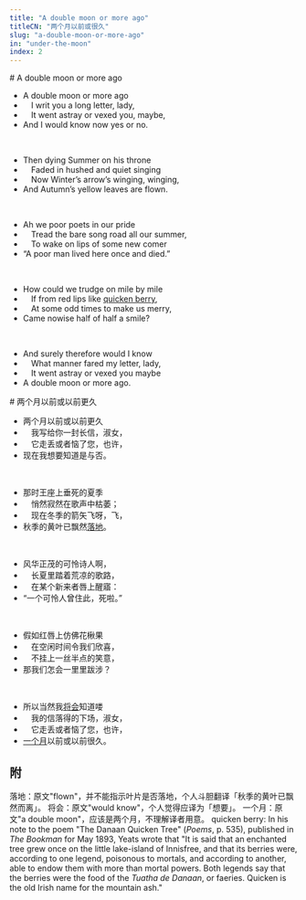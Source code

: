 ```yaml
---
title: "A double moon or more ago"
titleCN: "两个月以前或很久"
slug: "a-double-moon-or-more-ago"
in: "under-the-moon"
index: 2
---
```


<PoemContent>

<PoemSection>
# A double moon or more ago

- A double moon or more ago
-  I writ you a long letter, lady,
-  It went astray or vexed you, maybe,
- And I would know now yes or no.

<br />

- Then dying Summer on his throne
-  Faded in hushed and quiet singing
-  Now Winter’s arrow’s winging, winging,
- And Autumn’s yellow leaves are flown.

<br />

- Ah we poor poets in our pride
-  Tread the bare song road all our summer,
-  To wake on lips of some new comer
- “A poor man lived here once and died.”

<br />

- How could we trudge on mile by mile
-  If from red lips like [quicken berry](#4),
-  At some odd times to make us merry,
- Came nowise half of half a smile?

<br />

- And surely therefore would I know
-  What manner fared my letter, lady,
-  It went astray or vexed you maybe
- A double moon or more ago.

</PoemSection>

<PoemSection>
# 两个月以前或以前更久 

- 两个月以前或以前更久
- 　我写给你一封长信，淑女，
- 　它走丢或者恼了您，也许，
- 现在我想要知道是与否。

<br />

- 那时王座上垂死的夏季
- 　悄然寂然在歌声中枯萎；
- 　现在冬季的箭矢飞呀，飞，
- 秋季的黄叶已飘然[落地](#1)。

<br />

- 风华正茂的可怜诗人啊，
- 　长夏里踏着荒凉的歌路，
- 　在某个新来者唇上醒寤：
- “一个可怜人曾住此，死啦。”

<br />

- 假如红唇上仿佛花楸果
- 　在空闲时间令我们欣喜，
- 　不挂上一丝半点的笑意，
- 那我们怎会一里里跋涉？

<br />

- 所以当然我[将会](#2)知道喽
- 　我的信落得的下场，淑女，
- 　它走丢或者恼了您，也许，
- [一个月](#3)以前或以前很久。

</PoemSection>

</PoemContent>

<PoemTranslator translator="傅浩"/>

## 附

<PoemAppendix source="维护者注——">
<PoemFootnote index={1}>
落地：原文"flown"，并不能指示叶片是否落地，个人斗胆翻译「秋季的黄叶已飘然而离」。
</PoemFootnote>
<PoemFootnote index={2}>
将会：原文"would know"，个人觉得应译为「想要」。
</PoemFootnote>
<PoemFootnote index={3}>
一个月：原文"a double moon"，应该是两个月，不理解译者用意。
</PoemFootnote>
</PoemAppendix>

<PoemAppendix source="George Bornstein—">
<PoemFootnote index={4}>
quicken berry: In his note to the poem "The Danaan Quicken Tree" (<em lang="en">Poems</em>, p. 535), published in <em lang="en">The Bookman</em> for May 1893, Yeats wrote that "It is said that an enchanted tree grew once on the little lake-island of Innisfree, and that its berries were, according to one legend, poisonous to mortals, and according to another, able to endow them with more than mortal powers. Both legends say that the berries were the food of the <em lang="en">Tuatha de Danaan</em>, or faeries. Quicken is the old Irish name for the mountain ash."
</PoemFootnote>
</PoemAppendix>
